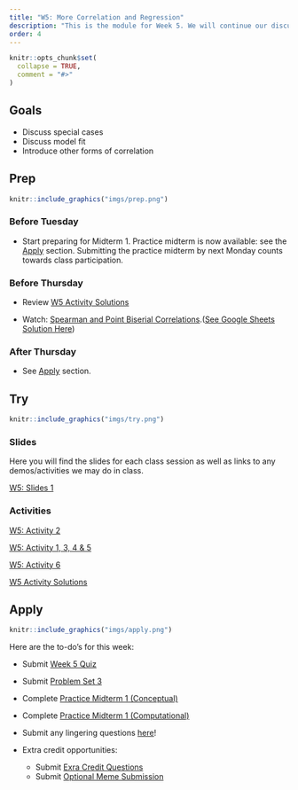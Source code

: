```yaml
---
title: "W5: More Correlation and Regression"
description: "This is the module for Week 5. We will continue our discussion of correlation and regression."
order: 4
---
```


```r
knitr::opts_chunk$set(
  collapse = TRUE,
  comment = "#>"
)
```

## Goals

- Discuss special cases
- Discuss model fit
- Introduce other forms of correlation

## Prep 

:::::{.card .border .border-2 .border-info}
:::: {.grid .g-0}
::: {.g-col-3}
:::: {.card-body}

```r
knitr::include_graphics("imgs/prep.png")
```

::::
:::

::: {.g-col-9}
:::: {.card-body}

### Before Tuesday

- Start preparing for Midterm 1. Practice midterm is now available: see the [Apply](#apply) section. Submitting the practice midterm by next Monday counts towards class participation.

### Before Thursday

- Review [W5 Activity Solutions](https://docs.google.com/spreadsheets/d/14XuoLvnl9BpY0-ul54TQ8zCeoBcS0n_hfKV3OpSOFgQ/edit?usp=sharing)

- Watch: <span style="color:#508AB0"><a href="https://bowdoin.instructure.com/courses/6949/modules/items/447896" target="_blank">Spearman and Point Biserial Correlations</a></span>.([See Google Sheets Solution Here](https://docs.google.com/spreadsheets/d/10Qt8QBd-l6da4as99_5jtqqxVXfKs8yOI9qILnbiDFo/edit?usp=sharing))


### After Thursday

- See [Apply](#apply) section.
::::
:::
::::
:::::

## Try {.mt-5}

:::::{.card .border .border-2 .border-info}
:::: {.grid .g-0}
::: {.g-col-3}
:::: {.card-body}

```r
knitr::include_graphics("imgs/try.png")
```

::::
:::

::: {.g-col-9}
:::: {.card-body}

### Slides

Here you will find the slides for each class session as well as links to any demos/activities we may do in class.

<a class="btn btn-outline-info" href="../../slides/W5_model_fit.pdf" role="button" target="_blank">W5: Slides 1</a>

<!-- <a class="btn btn-outline-info" href="../../slides/W6_sampling.pdf" role="button" target="_blank">W6: Slides 2</a> -->

### Activities

<a class="btn btn-outline-info" href="https://bowdoin.instructure.com/courses/6949/modules/items/453459" role="button" target="_blank">W5: Activity 2</a>

<a class="btn btn-outline-info" href="https://docs.google.com/spreadsheets/d/1ntMP0RihLRZOR7FyDOXMFBFk3qOu93qtogF9-yuD7m4/edit?usp=sharing" role="button" target="_blank">W5: Activity 1, 3, 4 & 5</a>

<a class="btn btn-outline-info" href="https://bowdoin.instructure.com/courses/6949/modules/items/454267" role="button" target="_blank">W5: Activity 6</a>




[W5 Activity Solutions](https://docs.google.com/spreadsheets/d/14XuoLvnl9BpY0-ul54TQ8zCeoBcS0n_hfKV3OpSOFgQ/edit?usp=sharing)


::::
:::


::::
:::::

## Apply {.mt-5}

:::::{.card .border .border-2 .border-info}
:::: {.grid .g-0}
::: {.g-col-3}
:::: {.card-body}

```r
knitr::include_graphics("imgs/apply.png")
```

::::
:::

::: {.g-col-9}
:::: {.card-body}

Here are the to-do's for this week:

- Submit <span style="color:#508AB0"><a href="https://bowdoin.instructure.com/courses/6949/modules/items/430227" target="_blank">Week 5 Quiz</a></span> 
- Submit <span style="color:#508AB0"><a href="https://bowdoin.instructure.com/courses/6949/modules/items/430230" target="_blank">Problem Set 3</a></span>
- Complete <span style="color:#508AB0"><a href="https://bowdoin.instructure.com/courses/6949/modules/items/430213" target="_blank">Practice Midterm 1 (Conceptual)</a></span>
- Complete <span style="color:#508AB0"><a href="https://bowdoin.instructure.com/courses/6949/modules/items/453110" target="_blank">Practice Midterm 1 (Computational)</a></span>
- Submit any lingering questions <a href="https://forms.gle/pv2XV6e1Jist7SUf7" target="_blank">here</a>! 

- Extra credit opportunities:
  - Submit <span style="color:#508AB0"><a href="" target="_blank">Exra Credit Questions</a></span>
  - Submit <span style="color:#508AB0"><a href="" target="_blank">Optional Meme Submission</a></span> 

::::
:::


::::
:::::